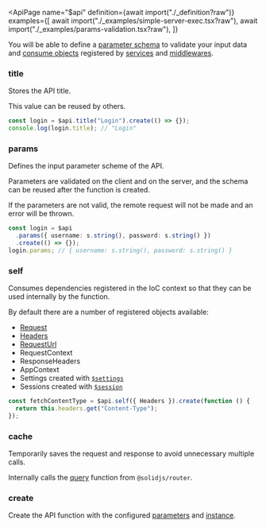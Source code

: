
<ApiPage
  name="$api"
  definition={await import("./_definition?raw")}
  examples={[
    await import("./_examples/simple-server-exec.tsx?raw"),
    await import("./_examples/params-validation.tsx?raw"),
  ]}
>

You will be able to define a <a href="#params">parameter schema</a> to validate your input data and <a href="#self">consume objects</a> registered by <a href="/api/$service">services</a> and <a href="/api/$middleware">middlewares</a>.

<div slot="post-definition">

<H3>title</H3>

Stores the API title.

This value can be reused by others.

```ts
const login = $api.title("Login").create(() => {});
console.log(login.title); // "Login"
```

<H3>params</H3>

Defines the input parameter scheme of the API.

Parameters are validated on the client and on the server, and the schema can be reused after the function is created.

If the parameters are not valid, the remote request will not be made and an error will be thrown.

```ts
const login = $api
  .params({ username: s.string(), password: s.string() })
  .create(() => {});
login.params; // { username: s.string(), password: s.string() }
```

<H3>self</H3>

Consumes dependencies registered in the IoC context so that they can be used internally by the function.

By default there are a number of registered objects available:

- <a href="https://developer.mozilla.org/en-US/docs/Web/API/Request">Request</a>
- <a href="https://developer.mozilla.org/en-US/docs/Web/API/Headers">Headers</a>
- <a href="/api/request-url">RequestUrl</a>
- RequestContext
- ResponseHeaders
- AppContext
- Settings created with <a href="/api/$settings">`$settings`</a>
- Sessions created with <a href="/api/$session">`$session`</a>

```ts
const fetchContentType = $api.self({ Headers }).create(function () {
  return this.headers.get("Content-Type");
});
```

<H3>cache</H3>

Temporarily saves the request and response to avoid unnecessary multiple calls.

Internally calls the <a href="https://docs.solidjs.com/solid-router/reference/data-apis/query#query">query</a> function from `@solidjs/router`.

<H3>create</H3>

Create the API function with the configured <a href="#params">parameters</a> and <a href="#self">instance</a>.

</div>

</ApiPage>
